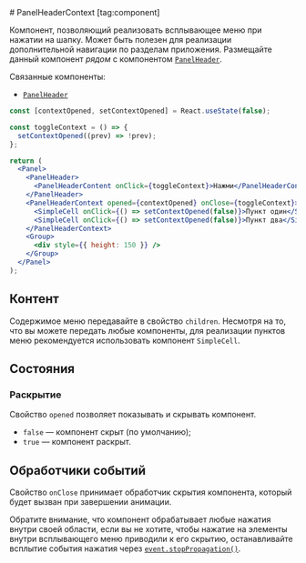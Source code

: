 <Overview>
# PanelHeaderContext [tag:component]

Компонент, позволяющий реализовать всплывающее меню при нажатии на шапку. Может быть полезен для реализации дополнительной навигации
по разделам приложения. Размещайте данный компонент _рядом_ с компонентом [`PanelHeader`](/components/panel-header).

Связанные компоненты:

- [`PanelHeader`](/components/panel-header)

</Overview>


<Playground Wrapper={FixedLayoutWrapper}>

```jsx
const [contextOpened, setContextOpened] = React.useState(false);

const toggleContext = () => {
  setContextOpened((prev) => !prev);
};

return (
  <Panel>
    <PanelHeader>
      <PanelHeaderContent onClick={toggleContext}>Нажми</PanelHeaderContent>
    </PanelHeader>
    <PanelHeaderContext opened={contextOpened} onClose={toggleContext}>
      <SimpleCell onClick={() => setContextOpened(false)}>Пункт один</SimpleCell>
      <SimpleCell onClick={() => setContextOpened(false)}>Пункт два</SimpleCell>
    </PanelHeaderContext>
    <Group>
      <div style={{ height: 150 }} />
    </Group>
  </Panel>
);
```

</Playground>

## Контент

Содержимое меню передавайте в свойство `children`. Несмотря на то, что вы можете передать любые компоненты,
для реализации пунктов меню рекомендуется использовать компонент `SimpleCell`.

## Состояния

### Раскрытие

Свойство `opened` позволяет показывать и скрывать компонент.

- `false` — компонент скрыт (по умолчанию);
- `true` — компонент раскрыт.

## Обработчики событий

Свойство `onClose` принимает обработчик скрытия компонента, который будет вызван при завершении анимации.

Обратите внимание, что компонент обрабатывает любые нажатия внутри своей области, если вы не хотите, чтобы
нажатие на элементы внутри всплывающего меню приводили к его скрытию, останавливайте всплытие события нажатия
через [`event.stopPropagation()`](https://developer.mozilla.org/ru/docs/Web/API/Event/stopPropagation).
